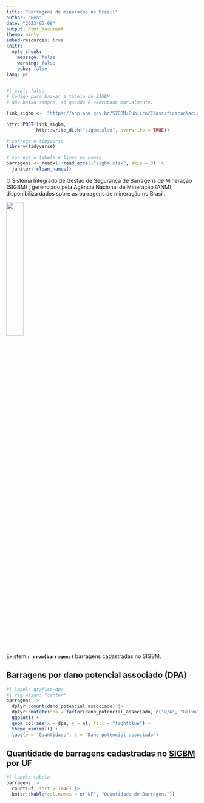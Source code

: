 ```yaml
---
title: "Barragens de mineração no Brasil"
author: "Bea"
date: "2023-05-09"
output: html_document
theme: minty
embed-resources: true
knitr:
  opts_chunk: 
    message: false
    warning: false
    echo: false
lang: pt    
---
```


```r
#| eval: false
# Código para baixar a tabela do SIGBM.
# Não baixa sempre, só quando é executado manualmente.

link_sigbm <-  "https://app.anm.gov.br/SIGBM/Publico/ClassificacaoNacionalDaBarragem/ExportarExcel"

httr::POST(link_sigbm,
           httr::write_disk("sigbm.xlsx", overwrite = TRUE))
```

```r
# carrega o tidyverse
library(tidyverse)

# carrega a tabela e limpa os nomes
barragens <- readxl::read_excel("sigbm.xlsx", skip = 3) |> 
  janitor::clean_names()
```

O Sistema Integrado de Gestão de Segurança de Barragens de Mineração (SIGBM) , gerenciado pela Agência Nacional de Mineração (ANM), disponibiliza dados sobre as barragens de mineração no Brasil.

[![](https://basedosdados.org/uploads/group/2019-11-27-220428.218073anm.png){fig-align="center" width="30%"}](https://app.anm.gov.br/sigbm/publico)

Existem **`r nrow(barragens)`** barragens cadastradas no SIGBM.

## Barragens por dano potencial associado (DPA)

```r
#| label: grafico-dpa
#| fig-align: "center"
barragens |> 
  dplyr::count(dano_potencial_associado) |> 
  dplyr::mutate(dpa = factor(dano_potencial_associado, c("N/A", "Baixo", "Médio", "Alto"))) |> 
  ggplot() +
  geom_col(aes(x = dpa, y = n), fill = "lightblue") +
  theme_minimal() +
  labs(y = "Quantidade", x = "Dano potencial associado")
```

## Quantidade de barragens cadastradas no [SIGBM](https://app.anm.gov.br/SIGBM/Publico/ClassificacaoNacionalDaBarragem) por UF

```r
#| label: tabela
barragens |> 
  count(uf, sort = TRUE) |> 
  knitr::kable(col.names = c("UF", "Quantidade de Barragens"))
```
